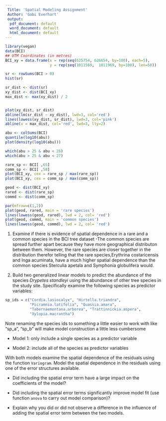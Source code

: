 ```yaml
---
 Title: 'Spatial Modeling Assignment'
 Author: 'Gabi Everhart'
 output:
  pdf_document: default
  word_document: default
  html_document: default
---
```

  

```r
library(vegan)
data(BCI)
## UTM Coordinates (in metres)
BCI_xy = data.frame(x = rep(seq(625754, 626654, by=100), each=5), 
                    y = rep(seq(1011569,  1011969, by=100), len=50))
```

```r
sr <- rowSums(BCI > 0)
hist(sr)
```
```r

sr_dist <- dist(sr)
xy_dist <- dist(BCI_xy)
max_dist <- max(xy_dist) / 2


plot(xy_dist, sr_dist)
abline(lm(sr_dist ~ xy_dist), lwd=3, col='red')
lines(lowess(xy_dist, sr_dist), lwd=3, col='pink')
abline(v = max_dist, col='red', lwd=3, lty=2)
```
```r
abu <- colSums(BCI)
quantile(log10(abu))
plot(density(log10(abu)))
```
```r
which(abu > 25 & abu < 26)
which(abu > 25 & abu < 27)
```
```r
rare_sp <- BCI[ ,65]
comm_sp <- BCI[ ,58]
plot(BCI_xy, cex = rare_sp / max(rare_sp))
plot(BCI_xy, cex = comm_sp / max(comm_sp))
```

```r
geod <- dist(BCI_xy)
rared <- dist(rare_sp)
commd <- dist(comm_sp)

```

```r
par(mfrow=c(1,2))
plot(geod, rared, main = 'rare species')
lines(lowess(geod, rared), lwd = 2, col= 'red')
plot(geod, commd, main = 'common species')
lines(lowess(geod, commd), lwd = 2, col= 'red')
```

1) Examine if there is evidence of spatial dependence in a rare and a common
species in the BCI tree dataset
-The common species are spread further apart because they have more geographical distributon between them. However, the rare species are closer together in the distribution therefor telling that the rare species,Erythrina costaricensis and         Inga acuminata, have a much higher spatial dependence than the common species Sterculia apetala and Symphonia globulifera would.


2) Build two generalized linear models to predict the abundance of the species
*Drypetes standleyi* using the abundance of other tree species in the study site.
Specifically examine the following species as predictor variables:

```r
sp_ids = c("Cordia.lasiocalyx", "Hirtella.triandra",
           "Picramnia.latifolia", "Quassia.amara",
           "Tabernaemontana.arborea", "Trattinnickia.aspera", 
           "Xylopia.macrantha")
```
Note renaming the species ids to something a little easier to work with like
"sp_a", "sp_b" will make model construction a little less cumbersome

* Model 1: only include a single species as a predictor variable

* Model 2: include all of the species as predictor variables

With both models examine the spatial dependence of the residuals using the 
function `Variogram`. Model the spatial dependence in the residuals using one
of the error structures available. 

* Did including the spatial error term have a large impact on the coefficients
of the model?

* Did including the spatial error terms significantly improve model fit (use 
function `anova` to carry out model comparison)?

* Explain why you did or did not observe a difference in the influence of adding the spatial error term between the two models.